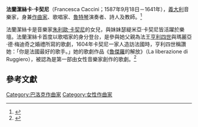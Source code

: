 '''法蘭潔絲卡·卡契尼'''（Francesca Caccini；1587年9月18日－1641年），[[義大利|義大利]]音樂家，身兼[[作曲家|作曲家]]、歌唱家、[[魯特琴|魯特琴]]演奏者、詩人及教師。<ref>{{Cite web |url=http://www.hoasm.org/VA/CacciniF.html |title=Francesca Caccini |accessdate=2017-02-18 |archive-date=2017-07-04 |archive-url=https://web.archive.org/web/20170704102133/http://www.hoasm.org/VA/CacciniF.html |dead-url=no }}</ref>

法蘭潔絲卡是音樂家[[朱利歐·卡契尼|朱利歐·卡契尼]]的女兒，與妹妹瑟緹米亞·卡契尼皆活躍於樂壇。法蘭潔絲卡首度以歌唱家的身分登台，是參與她父親為法王[[亨利四世_(法兰西)|亨利四世]]與瑪麗亞·德·梅迪奇之婚禮所寫的歌劇，1604年卡契尼一家人造訪法國時，亨利四世稱讚她：「你是法國最好的歌手。」她的歌劇作品《[[魯傑羅_(虛構人物)|魯傑羅]]的解放》（La liberazione di Ruggiero），被認為是第一部由女性音樂家創作的歌劇。<ref>{{Cite web |url=https://coloraturaconsulting.com/2016/01/04/composer-biography-francesca-caccini-1587-163840/ |title=Composer Biography Francesca Caccini |accessdate=2017-02-18 |archive-date=2019-04-10 |archive-url=https://web.archive.org/web/20190410083043/https://coloraturaconsulting.com/2016/01/04/composer-biography-francesca-caccini-1587-163840/ |dead-url=no }}</ref>

== 參考文獻 ==
{{Reflist}}
{{DEFAULTSORT:Caccini}}
[[Category:巴洛克作曲家|Category:巴洛克作曲家]]
[[Category:女性作曲家|Category:女性作曲家]]
